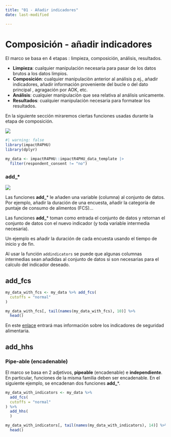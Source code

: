 ```yaml
---
title: "01 - Añadir indicadores"
date: last-modified

---
```

# Composición - añadir indicadores

El marco se basa en 4 etapas : limpieza, composición, análisis, resultados.

-   **Limpieza**: cualquier manipulación necesaria para pasar de los datos brutos a los datos limpios.
-   **Composición**: cualquier manipulaciòn anterior al análisis p.ej., añadir indicadores, añadir información proveniente del bucle o del dato principal , agragación por AOK, etc.
-   **Análisis**: cualquier manipulaciòn que sea relativa al análisis unicamente.
-   **Resultados**: cualquier manipulaciòn necesaria para formatear los resultados.

En la siguiente sección miraremos ciertas funciones usadas durante la etapa de composición.

![](../config/images/step - composition.png)


```r
#| warning: false
library(impactR4PHU)
library(dplyr)

my_data <- impactR4PHU::impactR4PHU_data_template |>  
  filter(respondent_consent != "no") 
```

::: {.callout-tip appearance="minimal"}
### add\_\*

![](../config/images/verb - add.png)

Las funciones **add_**\* le añaden una variable (columna) al conjunto de datos. Por ejemplo, añadir la duración de una encuesta, añadir la categoría de puntaje de consumo de alimentos (FCS)...

Las funciones **add_**\* toman como entrada el conjunto de datos y retornan el conjunto de datos con el nuevo indicador (y toda variable intermedia necesaria).

Un ejemplo es añadir la duración de cada encuesta usando el tiempo de inicio y de fin.

Al usar la función `addindicators` se puede que algunas columnas intermedias sean añadidas al conjunto de datos si son necesarias para el calculo del indicador deseado.
:::

## add_fcs

```r
my_data_with_fcs <- my_data %>% add_fcs(
  cutoffs = "normal"
)

my_data_with_fcs[, tail(names(my_data_with_fcs), 10)] %>%
  head()
```
::: {.callout-note .column-margin}
En este [enlace](https://fscluster.org/handbook/) entrará mas información sobre los indicadores de seguridad alimentaria.
:::

## add_hhs

::: {.callout-tip appearance="minimal"}
### Pipe-able (encadenable)

El marco se basa en 2 adjetivos, **pipeable** (encadenable) e **independiente**. En particular, funciones de la misma familia deben ser encadenable. En el siguiente ejemplo, se encadenan dos funciones **add\_**\*.
:::


```r
my_data_with_indicators <- my_data %>%
  add_fcs(
  cutoffs = "normal"
) %>%
  add_hhs(
  )

my_data_with_indicators[, tail(names(my_data_with_indicators), 14)] %>%
  head()
```
